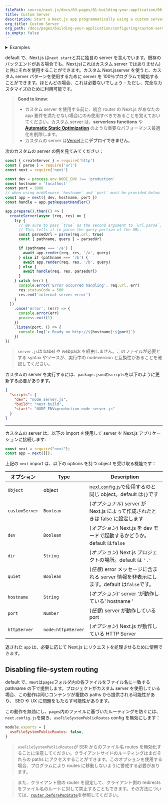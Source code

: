 ```yaml
---
filePath: source/next.js/docs/03-pages/01-building-your-application/06-configuring/10-custom-server.mdx
title: Custom Server
description: Start a Next.js app programmatically using a custom server.
org_title: Custom Server
org_path: /docs/pages/building-your-application/configuring/custom-server
is_empty: false
---
```


<details>
  <summary>Examples</summary>

- [Custom Server](https://github.com/vercel/next.js/tree/canary/examples/custom-server)
- [SSR Caching](https://github.com/vercel/next.js/tree/canary/examples/ssr-caching)

</details>

default で、Next.js は`next start`と共に独自の server を含んでいます。既存のバックエンドがある場合でも、Next.js(これはカスタム server ではありません)と共にそれを使用することができます。カスタム Next.jsserver を使うと、カスタム server パターンを使用するために server を 100％プログラムで開始することができます。ほとんどの場合、これは必要ないでしょう - ただし、完全なカスタマイズのために利用可能です。

> **Good to know**:
>
> - カスタム server を使用する前に、統合 router の Next.js があなたの app 要件を満たせない場合にのみ使用すべきであることを覚えておいてください。カスタム server は、**serverless functions** や **[Automatic Static Optimization](/ja/javascript/next.js/v14/03-pages/01-building-your-application/02-rendering/04-automatic-static-optimization)** のような重要なパフォーマンス最適化を削除します。
> - カスタムの server は[Vercel](https://vercel.com/solutions/nextjs)上に**デプロイできません**。

次のカスタムの server の例を見てみてください：

```js:server.js
const { createServer } = require('http')
const { parse } = require('url')
const next = require('next')

const dev = process.env.NODE_ENV !== 'production'
const hostname = 'localhost'
const port = 3000
// when using middleware `hostname` and `port` must be provided below
const app = next({ dev, hostname, port })
const handle = app.getRequestHandler()

app.prepare().then(() => {
  createServer(async (req, res) => {
    try {
      // Be sure to pass `true` as the second argument to `url.parse`.
      // This tells it to parse the query portion of the URL.
      const parsedUrl = parse(req.url, true)
      const { pathname, query } = parsedUrl

      if (pathname === '/a') {
        await app.render(req, res, '/a', query)
      } else if (pathname === '/b') {
        await app.render(req, res, '/b', query)
      } else {
        await handle(req, res, parsedUrl)
      }
    } catch (err) {
      console.error('Error occurred handling', req.url, err)
      res.statusCode = 500
      res.end('internal server error')
    }
  })
    .once('error', (err) => {
      console.error(err)
      process.exit(1)
    })
    .listen(port, () => {
      console.log(`> Ready on http://${hostname}:${port}`)
    })
})
```

> `server.js`は babel や webpack を経由しません。このファイルが必要とする syntax やソースが、実行中の nodeversion と互換性があることを確認してください。

カスタムの server を実行するには、`package.json`の`scripts`を以下のように更新する必要があります。

```json:package.json
{
  "scripts": {
    "dev": "node server.js",
    "build": "next build",
    "start": "NODE_ENV=production node server.js"
  }
}
```

---

カスタムの server は、以下の import を使用して server を Next.js アプリケーションに接続します:

```js
const next = require("next");
const app = next({});
```

上記の `next` import は、以下の options を持つ object を受け取る機能です：

| オプション     | Type               | Description                                                                                                                             |
| -------------- | ------------------ | --------------------------------------------------------------------------------------------------------------------------------------- |
| `Object`       | object             | [next.`conf`ig.js](/ja/javascript/next.js/v14/03-pages/02-api-reference/03-next-config-js)で使用するのと同じ object。default は`{}`です |
| `customServer` | `Boolean`          | (_オプショナル_) server が Next.js によって作成されたときは false に設定します                                                          |
| `dev`          | `Boolean`          | (_オプション_) Next.js を dev モードで起動するかどうか。default は`false`                                                               |
| `dir`          | `String`           | (_オプション_) Next.js プロジェクトの場所。default は `'.'`                                                                             |
| `quiet`        | `Boolean`          | (_任意_) error メッセージに含まれる server 情報を非表示にします。default は`false`です。                                                |
| `hostname`     | `String`           | (_オプション_)' server 'が動作している' hostname '                                                                                      |
| `port`         | `Number`           | (_任意_) server が動作している port                                                                                                     |
| `httpServer`   | `node:http#Server` | (_オプション_) Next.js が動作している HTTP Server                                                                                       |

返された `app` は、必要に応じて Next.js にリクエストを処理させるために使用できます。

## Disabling file-system routing

default で、`Next`は`pages`フォルダ内の各ファイルをファイル名に一致する pathname の下で提供します。プロジェクトがカスタム server を使用している場合、この動作は同じコンテンツが複数の paths から提供される可能性があり、 SEO や UX に問題をもたらす可能性があります。

この動作を無効にし、`pages`内のファイルに基づいたルーティングを防ぐには、`next.config.js`を開き、`useFileSystemPublicRoutes` config を無効にします：

```js:next.config.js
module.exports = {
  useFileSystemPublicRoutes: false,
}
```

> `useFileSystemPublicRoutes`が SSR からのファイル名 routes を無効化することに注意してください。クライアントサイドのルーティングはまだそれらの paths にアクセスすることができます。このオプションを使用する場合、プログラムにより routes に移動しないように警戒する必要があります。

> また、クライアント側の router を設定して、クライアント側の redirects をファイル名のルートに対して禁止することもできます。その方法については、[`router.beforePopState`](/ja/javascript/next.js/v14/03-pages/02-api-reference/02-functions/use-router#routerbeforepopstate)を参照してください。
